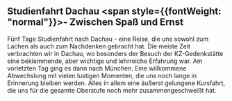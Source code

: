 ## Studienfahrt Dachau <span style={{fontWeight: "normal"}}>- Zwischen Spaß und Ernst</span>

Fünf Tage Studienfahrt nach Dachau - eine Reise, die uns sowohl zum Lachen als auch zum Nachdenken gebracht hat. Die meiste Zeit verbrachten wir in Dachau, wo besonders der Besuch der KZ-Gedenkstätte eine beklemmende, aber wichtige und lehrreiche Erfahrung war.
Am vorletzten Tag ging es dann nach München. Eine willkommene Abwechslung mit vielen lustigen Momenten, die uns noch lange in Erinnerung bleiben werden.
Alles in allem eine äußerst gelungene Kursfahrt, die uns für die gesamte Oberstufe noch mehr zusammengeschweißt hat.
